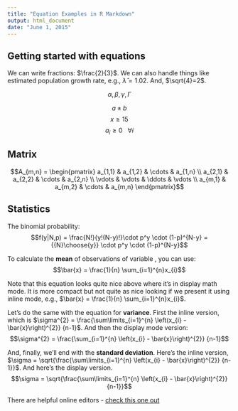 ```yaml
---
title: "Equation Examples in R Markdown"
output: html_document
date: "June 1, 2015"
---
```


## Getting started with equations

We can write fractions: $\frac{2}{3}$. We can also handle things like estimated population growth rate, e.g., $\hat{\lambda}=1.02$. And, $\sqrt{4}=2$.

$$\alpha, \beta,  \gamma, \Gamma$$

$$a \pm b$$
$$x \ge 15$$
$$a_i \ge 0~~~\forall i$$

## Matrix

$$A_{m,n} =
 \begin{pmatrix}
  a_{1,1} & a_{1,2} & \cdots & a_{1,n} \\
  a_{2,1} & a_{2,2} & \cdots & a_{2,n} \\
  \vdots  & \vdots  & \ddots & \vdots  \\
  a_{m,1} & a_{m,2} & \cdots & a_{m,n}
 \end{pmatrix}$$

## Statistics

The binomial probability: $$f(y|N,p) = \frac{N!}{y!(N-y)!}\cdot p^y \cdot (1-p)^{N-y} = {{N}\choose{y}} \cdot p^y \cdot (1-p)^{N-y}$$

To calculate the **mean** of \textit{n} observations of variable \textit{x}, you can use: $$\bar{x} = \frac{1}{n} \sum_{i=1}^{n}x_{i}$$ 

Note that this equation looks quite nice above where it's in display math mode. It is more compact but not quite as nice looking if we present it using inline mode, e.g., $\bar{x} = \frac{1}{n} \sum_{i=1}^{n}x_{i}$.

Let's do the same with the equation for **variance**. First the inline version, which is 
$\sigma^{2} = \frac{\sum\limits_{i=1}^{n} \left(x_{i} - \bar{x}\right)^{2}} {n-1}$. And then the display mode version: 
$$\sigma^{2} = \frac{\sum_{i=1}^{n} 
  \left(x_{i} - \bar{x}\right)^{2}}
  {n-1}$$
  
And, finally, we'll end with the **standard deviation**. Here's the inline version, $\sigma = \sqrt{\frac{\sum\limits_{i=1}^{n} \left(x_{i} - \bar{x}\right)^{2}} {n-1}}$. And here's the display version.
$$\sigma = \sqrt{\frac{\sum\limits_{i=1}^{n} \left(x_{i} - \bar{x}\right)^{2}} {n-1}}$$

There are helpful online editors - [check this one out](http://mathstat.uohyd.ernet.in/equationeditor/equationeditor.php)